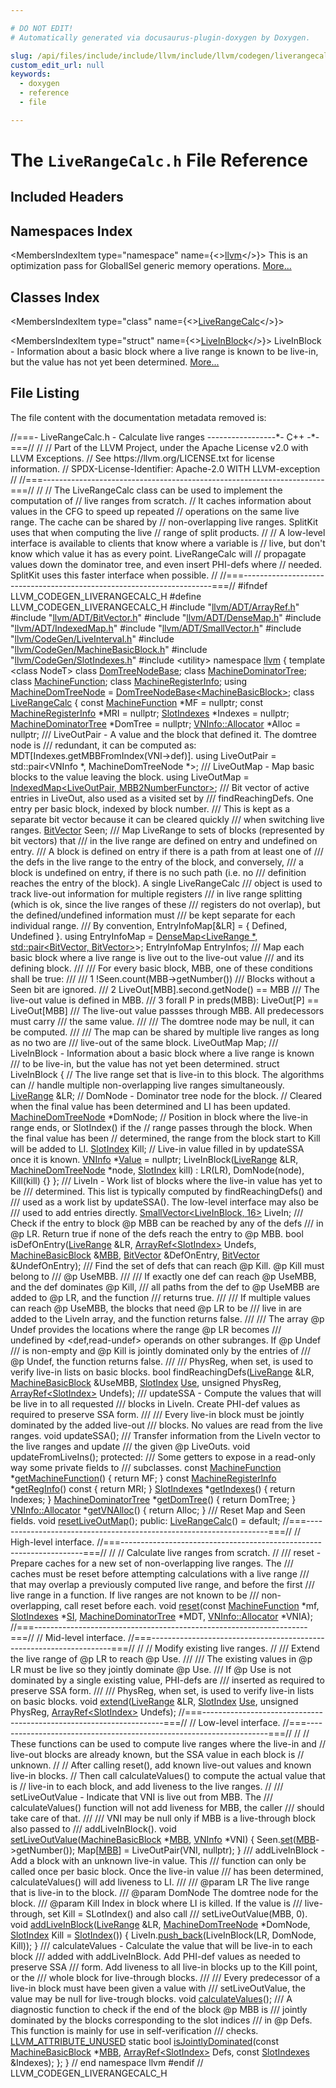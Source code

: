 ```yaml
---

# DO NOT EDIT!
# Automatically generated via docusaurus-plugin-doxygen by Doxygen.

slug: /api/files/include/include/llvm/include/llvm/codegen/liverangecalc-h
custom_edit_url: null
keywords:
  - doxygen
  - reference
  - file

---
```





# The `LiveRangeCalc.h` File Reference

<DoxygenPage pluginConfig={pluginConfig}>



## Included Headers

<IncludesList>
<IncludesListItem
  filePath="llvm/ADT/ArrayRef.h"
  permalink="/docs/api/files/include/include/llvm/include/llvm/adt/arrayref-h"
  isLocal="true" />
<IncludesListItem
  filePath="llvm/ADT/BitVector.h"
  permalink="/docs/api/files/include/include/llvm/include/llvm/adt/bitvector-h"
  isLocal="true" />
<IncludesListItem
  filePath="llvm/ADT/DenseMap.h"
  permalink="/docs/api/files/include/include/llvm/include/llvm/adt/densemap-h"
  isLocal="true" />
<IncludesListItem
  filePath="llvm/ADT/IndexedMap.h"
  permalink="/docs/api/files/include/include/llvm/include/llvm/adt/indexedmap-h"
  isLocal="true" />
<IncludesListItem
  filePath="llvm/ADT/SmallVector.h"
  permalink="/docs/api/files/include/include/llvm/include/llvm/adt/smallvector-h"
  isLocal="true" />
<IncludesListItem
  filePath="llvm/CodeGen/LiveInterval.h"
  permalink="/docs/api/files/include/include/llvm/include/llvm/codegen/liveinterval-h"
  isLocal="true" />
<IncludesListItem
  filePath="llvm/CodeGen/MachineBasicBlock.h"
  permalink="/docs/api/files/include/include/llvm/include/llvm/codegen/machinebasicblock-h"
  isLocal="true" />
<IncludesListItem
  filePath="llvm/CodeGen/SlotIndexes.h"
  permalink="/docs/api/files/include/include/llvm/include/llvm/codegen/slotindexes-h"
  isLocal="true" />
<IncludesListItem
  filePath="utility"
  permalink=""
  isLocal="false" />
</IncludesList>

## Namespaces Index

<MembersIndex>

<MembersIndexItem
  type="namespace"
  name={<><a href="/docs/api/namespaces/llvm">llvm</a></>}>
This is an optimization pass for GlobalISel generic memory operations. <a href="/docs/api/namespaces/llvm/#details">More...</a>
</MembersIndexItem>

</MembersIndex>

## Classes Index

<MembersIndex>

<MembersIndexItem
  type="class"
  name={<><a href="/docs/api/classes/llvm/liverangecalc">LiveRangeCalc</a></>}>
</MembersIndexItem>

<MembersIndexItem
  type="struct"
  name={<><a href="/docs/api/structs/llvm/liverangecalc/liveinblock">LiveInBlock</a></>}>
LiveInBlock - Information about a basic block where a live range is known to be live-in, but the value has not yet been determined. <a href="/docs/api/structs/llvm/liverangecalc/liveinblock/#details">More...</a>
</MembersIndexItem>

</MembersIndex>


## File Listing

The file content with the documentation metadata removed is:

<ProgramListing>

<Link id="l00001" /><CodeLine lineNumber="1"><Highlight kind="comment">//===- LiveRangeCalc.h - Calculate live ranges -----------------&#42;- C++ -&#42;-===//</Highlight><Highlight kind="normal"></Highlight></CodeLine>
<Link id="l00002" /><CodeLine lineNumber="2"><Highlight kind="normal"></Highlight><Highlight kind="comment">//</Highlight><Highlight kind="normal"></Highlight></CodeLine>
<Link id="l00003" /><CodeLine lineNumber="3"><Highlight kind="normal"></Highlight><Highlight kind="comment">// Part of the LLVM Project, under the Apache License v2.0 with LLVM Exceptions.</Highlight><Highlight kind="normal"></Highlight></CodeLine>
<Link id="l00004" /><CodeLine lineNumber="4"><Highlight kind="normal"></Highlight><Highlight kind="comment">// See https://llvm.org/LICENSE.txt for license information.</Highlight><Highlight kind="normal"></Highlight></CodeLine>
<Link id="l00005" /><CodeLine lineNumber="5"><Highlight kind="normal"></Highlight><Highlight kind="comment">// SPDX-License-Identifier: Apache-2.0 WITH LLVM-exception</Highlight><Highlight kind="normal"></Highlight></CodeLine>
<Link id="l00006" /><CodeLine lineNumber="6"><Highlight kind="normal"></Highlight><Highlight kind="comment">//</Highlight><Highlight kind="normal"></Highlight></CodeLine>
<Link id="l00007" /><CodeLine lineNumber="7"><Highlight kind="normal"></Highlight><Highlight kind="comment">//===----------------------------------------------------------------------===//</Highlight><Highlight kind="normal"></Highlight></CodeLine>
<Link id="l00008" /><CodeLine lineNumber="8"><Highlight kind="normal"></Highlight><Highlight kind="comment">//</Highlight><Highlight kind="normal"></Highlight></CodeLine>
<Link id="l00009" /><CodeLine lineNumber="9"><Highlight kind="normal"></Highlight><Highlight kind="comment">// The LiveRangeCalc class can be used to implement the computation of</Highlight><Highlight kind="normal"></Highlight></CodeLine>
<Link id="l00010" /><CodeLine lineNumber="10"><Highlight kind="normal"></Highlight><Highlight kind="comment">// live ranges from scratch.</Highlight><Highlight kind="normal"></Highlight></CodeLine>
<Link id="l00011" /><CodeLine lineNumber="11"><Highlight kind="normal"></Highlight><Highlight kind="comment">// It caches information about values in the CFG to speed up repeated</Highlight><Highlight kind="normal"></Highlight></CodeLine>
<Link id="l00012" /><CodeLine lineNumber="12"><Highlight kind="normal"></Highlight><Highlight kind="comment">// operations on the same live range.  The cache can be shared by</Highlight><Highlight kind="normal"></Highlight></CodeLine>
<Link id="l00013" /><CodeLine lineNumber="13"><Highlight kind="normal"></Highlight><Highlight kind="comment">// non-overlapping live ranges. SplitKit uses that when computing the live</Highlight><Highlight kind="normal"></Highlight></CodeLine>
<Link id="l00014" /><CodeLine lineNumber="14"><Highlight kind="normal"></Highlight><Highlight kind="comment">// range of split products.</Highlight><Highlight kind="normal"></Highlight></CodeLine>
<Link id="l00015" /><CodeLine lineNumber="15"><Highlight kind="normal"></Highlight><Highlight kind="comment">//</Highlight><Highlight kind="normal"></Highlight></CodeLine>
<Link id="l00016" /><CodeLine lineNumber="16"><Highlight kind="normal"></Highlight><Highlight kind="comment">// A low-level interface is available to clients that know where a variable is</Highlight><Highlight kind="normal"></Highlight></CodeLine>
<Link id="l00017" /><CodeLine lineNumber="17"><Highlight kind="normal"></Highlight><Highlight kind="comment">// live, but don&#39;t know which value it has as every point.  LiveRangeCalc will</Highlight><Highlight kind="normal"></Highlight></CodeLine>
<Link id="l00018" /><CodeLine lineNumber="18"><Highlight kind="normal"></Highlight><Highlight kind="comment">// propagate values down the dominator tree, and even insert PHI-defs where</Highlight><Highlight kind="normal"></Highlight></CodeLine>
<Link id="l00019" /><CodeLine lineNumber="19"><Highlight kind="normal"></Highlight><Highlight kind="comment">// needed. SplitKit uses this faster interface when possible.</Highlight><Highlight kind="normal"></Highlight></CodeLine>
<Link id="l00020" /><CodeLine lineNumber="20"><Highlight kind="normal"></Highlight><Highlight kind="comment">//</Highlight><Highlight kind="normal"></Highlight></CodeLine>
<Link id="l00021" /><CodeLine lineNumber="21"><Highlight kind="normal"></Highlight><Highlight kind="comment">//===----------------------------------------------------------------------===//</Highlight><Highlight kind="normal"></Highlight></CodeLine>
<Link id="l00022" /><CodeLine lineNumber="22"><Highlight kind="normal"></Highlight></CodeLine>
<Link id="l00023" /><CodeLine lineNumber="23"><Highlight kind="normal"></Highlight><Highlight kind="preprocessor">#ifndef LLVM&#95;CODEGEN&#95;LIVERANGECALC&#95;H</Highlight><Highlight kind="normal"></Highlight></CodeLine>
<Link id="l00024" /><CodeLine lineNumber="24"><Highlight kind="normal"></Highlight><Highlight kind="preprocessor">#define LLVM&#95;CODEGEN&#95;LIVERANGECALC&#95;H</Highlight><Highlight kind="normal"></Highlight></CodeLine>
<Link id="l00025" /><CodeLine lineNumber="25"><Highlight kind="normal"></Highlight></CodeLine>
<Link id="l00026" /><CodeLine lineNumber="26"><Highlight kind="normal"></Highlight><Highlight kind="preprocessor">#include &quot;<a href="/docs/api/files/include/include/llvm/include/llvm/adt/arrayref-h">llvm/ADT/ArrayRef.h</a>&quot;</Highlight><Highlight kind="normal"></Highlight></CodeLine>
<Link id="l00027" /><CodeLine lineNumber="27"><Highlight kind="normal"></Highlight><Highlight kind="preprocessor">#include &quot;<a href="/docs/api/files/include/include/llvm/include/llvm/adt/bitvector-h">llvm/ADT/BitVector.h</a>&quot;</Highlight><Highlight kind="normal"></Highlight></CodeLine>
<Link id="l00028" /><CodeLine lineNumber="28"><Highlight kind="normal"></Highlight><Highlight kind="preprocessor">#include &quot;<a href="/docs/api/files/include/include/llvm/include/llvm/adt/densemap-h">llvm/ADT/DenseMap.h</a>&quot;</Highlight><Highlight kind="normal"></Highlight></CodeLine>
<Link id="l00029" /><CodeLine lineNumber="29"><Highlight kind="normal"></Highlight><Highlight kind="preprocessor">#include &quot;<a href="/docs/api/files/include/include/llvm/include/llvm/adt/indexedmap-h">llvm/ADT/IndexedMap.h</a>&quot;</Highlight><Highlight kind="normal"></Highlight></CodeLine>
<Link id="l00030" /><CodeLine lineNumber="30"><Highlight kind="normal"></Highlight><Highlight kind="preprocessor">#include &quot;<a href="/docs/api/files/include/include/llvm/include/llvm/adt/smallvector-h">llvm/ADT/SmallVector.h</a>&quot;</Highlight><Highlight kind="normal"></Highlight></CodeLine>
<Link id="l00031" /><CodeLine lineNumber="31"><Highlight kind="normal"></Highlight><Highlight kind="preprocessor">#include &quot;<a href="/docs/api/files/include/include/llvm/include/llvm/codegen/liveinterval-h">llvm/CodeGen/LiveInterval.h</a>&quot;</Highlight><Highlight kind="normal"></Highlight></CodeLine>
<Link id="l00032" /><CodeLine lineNumber="32"><Highlight kind="normal"></Highlight><Highlight kind="preprocessor">#include &quot;<a href="/docs/api/files/include/include/llvm/include/llvm/codegen/machinebasicblock-h">llvm/CodeGen/MachineBasicBlock.h</a>&quot;</Highlight><Highlight kind="normal"></Highlight></CodeLine>
<Link id="l00033" /><CodeLine lineNumber="33"><Highlight kind="normal"></Highlight><Highlight kind="preprocessor">#include &quot;<a href="/docs/api/files/include/include/llvm/include/llvm/codegen/slotindexes-h">llvm/CodeGen/SlotIndexes.h</a>&quot;</Highlight><Highlight kind="normal"></Highlight></CodeLine>
<Link id="l00034" /><CodeLine lineNumber="34"><Highlight kind="normal"></Highlight><Highlight kind="preprocessor">#include &lt;utility&gt;</Highlight><Highlight kind="normal"></Highlight></CodeLine>
<Link id="l00035" /><CodeLine lineNumber="35"><Highlight kind="normal"></Highlight></CodeLine>
<Link id="l00036" /><CodeLine lineNumber="36"><Highlight kind="normal"></Highlight><Highlight kind="keyword">namespace </Highlight><Highlight kind="normal"><a href="/docs/api/namespaces/llvm">llvm</a> &#123;</Highlight></CodeLine>
<Link id="l00037" /><CodeLine lineNumber="37"><Highlight kind="normal"></Highlight></CodeLine>
<Link id="l00038" /><CodeLine lineNumber="38"><Highlight kind="normal"></Highlight><Highlight kind="keyword">template</Highlight><Highlight kind="normal"> &lt;</Highlight><Highlight kind="keyword">class</Highlight><Highlight kind="normal"> NodeT&gt; </Highlight><Highlight kind="keyword">class </Highlight><Highlight kind="normal"><a href="/docs/api/classes/llvm/domtreenodebase">DomTreeNodeBase</a>;</Highlight></CodeLine>
<Link id="l00039" /><CodeLine lineNumber="39"><Highlight kind="normal"></Highlight><Highlight kind="keyword">class </Highlight><Highlight kind="normal"><a href="/docs/api/classes/llvm/machinedominatortree">MachineDominatorTree</a>;</Highlight></CodeLine>
<Link id="l00040" /><CodeLine lineNumber="40"><Highlight kind="normal"></Highlight><Highlight kind="keyword">class </Highlight><Highlight kind="normal"><a href="/docs/api/classes/llvm/machinefunction">MachineFunction</a>;</Highlight></CodeLine>
<Link id="l00041" /><CodeLine lineNumber="41"><Highlight kind="normal"></Highlight><Highlight kind="keyword">class </Highlight><Highlight kind="normal"><a href="/docs/api/classes/llvm/machineregisterinfo">MachineRegisterInfo</a>;</Highlight></CodeLine>
<Link id="l00042" /><CodeLine lineNumber="42"><Highlight kind="normal"></Highlight></CodeLine>
<Link id="l00043" /><CodeLine lineNumber="43"><Highlight kind="normal"></Highlight><Highlight kind="keyword">using </Highlight><Highlight kind="normal"><a href="/docs/api/namespaces/llvm/#a94b65b831ad8756f7d3a029a1e599f75">MachineDomTreeNode</a> = <a href="/docs/api/classes/llvm/domtreenodebase">DomTreeNodeBase&lt;MachineBasicBlock&gt;</a>;</Highlight></CodeLine>
<Link id="l00044" /><CodeLine lineNumber="44"><Highlight kind="normal"></Highlight></CodeLine>
<Link id="l00045" /><CodeLine lineNumber="45" lineLink="/docs/api/classes/llvm/liverangecalc"><Highlight kind="normal"></Highlight><Highlight kind="keyword">class </Highlight><Highlight kind="normal"><a href="/docs/api/classes/llvm/liverangecalc/#ae41cc4877968749dfa2b1fc3f1110a19">LiveRangeCalc</a> &#123;</Highlight></CodeLine>
<Link id="l00046" /><CodeLine lineNumber="46"><Highlight kind="normal">  </Highlight><Highlight kind="keyword">const</Highlight><Highlight kind="normal"> <a href="/docs/api/classes/llvm/machinefunction">MachineFunction</a> &#42;MF = </Highlight><Highlight kind="keyword">nullptr</Highlight><Highlight kind="normal">;</Highlight></CodeLine>
<Link id="l00047" /><CodeLine lineNumber="47"><Highlight kind="normal">  </Highlight><Highlight kind="keyword">const</Highlight><Highlight kind="normal"> <a href="/docs/api/classes/llvm/machineregisterinfo">MachineRegisterInfo</a> &#42;MRI = </Highlight><Highlight kind="keyword">nullptr</Highlight><Highlight kind="normal">;</Highlight></CodeLine>
<Link id="l00048" /><CodeLine lineNumber="48"><Highlight kind="normal">  <a href="/docs/api/classes/llvm/slotindexes">SlotIndexes</a> &#42;Indexes = </Highlight><Highlight kind="keyword">nullptr</Highlight><Highlight kind="normal">;</Highlight></CodeLine>
<Link id="l00049" /><CodeLine lineNumber="49"><Highlight kind="normal">  <a href="/docs/api/classes/llvm/machinedominatortree">MachineDominatorTree</a> &#42;DomTree = </Highlight><Highlight kind="keyword">nullptr</Highlight><Highlight kind="normal">;</Highlight></CodeLine>
<Link id="l00050" /><CodeLine lineNumber="50"><Highlight kind="normal">  <a href="/docs/api/classes/llvm/vninfo/#aa750a7f159760b9c378d930deb6a9837">VNInfo::Allocator</a> &#42;Alloc = </Highlight><Highlight kind="keyword">nullptr</Highlight><Highlight kind="normal">;</Highlight></CodeLine>
<Link id="l00051" /><CodeLine lineNumber="51"><Highlight kind="normal"></Highlight><Highlight kind="comment"></Highlight></CodeLine>
<Link id="l00052" /><CodeLine lineNumber="52"><Highlight kind="comment">  /// LiveOutPair - A value and the block that defined it.  The domtree node is</Highlight></CodeLine>
<Link id="l00053" /><CodeLine lineNumber="53"><Highlight kind="comment">  /// redundant, it can be computed as: MDT&#91;Indexes.getMBBFromIndex(VNI-&gt;def)&#93;.</Highlight><Highlight kind="normal"></Highlight></CodeLine>
<Link id="l00054" /><CodeLine lineNumber="54"><Highlight kind="normal">  </Highlight><Highlight kind="keyword">using </Highlight><Highlight kind="normal">LiveOutPair = std::pair&lt;VNInfo &#42;, MachineDomTreeNode &#42;&gt;;</Highlight></CodeLine>
<Link id="l00055" /><CodeLine lineNumber="55"><Highlight kind="normal"></Highlight><Highlight kind="comment"></Highlight></CodeLine>
<Link id="l00056" /><CodeLine lineNumber="56"><Highlight kind="comment">  /// LiveOutMap - Map basic blocks to the value leaving the block.</Highlight><Highlight kind="normal"></Highlight></CodeLine>
<Link id="l00057" /><CodeLine lineNumber="57"><Highlight kind="normal">  </Highlight><Highlight kind="keyword">using </Highlight><Highlight kind="normal">LiveOutMap = <a href="/docs/api/classes/llvm/indexedmap">IndexedMap&lt;LiveOutPair, MBB2NumberFunctor&gt;</a>;</Highlight></CodeLine>
<Link id="l00058" /><CodeLine lineNumber="58"><Highlight kind="normal"></Highlight><Highlight kind="comment"></Highlight></CodeLine>
<Link id="l00059" /><CodeLine lineNumber="59"><Highlight kind="comment">  /// Bit vector of active entries in LiveOut, also used as a visited set by</Highlight></CodeLine>
<Link id="l00060" /><CodeLine lineNumber="60"><Highlight kind="comment">  /// findReachingDefs.  One entry per basic block, indexed by block number.</Highlight></CodeLine>
<Link id="l00061" /><CodeLine lineNumber="61"><Highlight kind="comment">  /// This is kept as a separate bit vector because it can be cleared quickly</Highlight></CodeLine>
<Link id="l00062" /><CodeLine lineNumber="62"><Highlight kind="comment">  /// when switching live ranges.</Highlight><Highlight kind="normal"></Highlight></CodeLine>
<Link id="l00063" /><CodeLine lineNumber="63"><Highlight kind="normal">  <a href="/docs/api/classes/llvm/bitvector">BitVector</a> Seen;</Highlight></CodeLine>
<Link id="l00064" /><CodeLine lineNumber="64"><Highlight kind="normal"></Highlight><Highlight kind="comment"></Highlight></CodeLine>
<Link id="l00065" /><CodeLine lineNumber="65"><Highlight kind="comment">  /// Map LiveRange to sets of blocks (represented by bit vectors) that</Highlight></CodeLine>
<Link id="l00066" /><CodeLine lineNumber="66"><Highlight kind="comment">  /// in the live range are defined on entry and undefined on entry.</Highlight></CodeLine>
<Link id="l00067" /><CodeLine lineNumber="67"><Highlight kind="comment">  /// A block is defined on entry if there is a path from at least one of</Highlight></CodeLine>
<Link id="l00068" /><CodeLine lineNumber="68"><Highlight kind="comment">  /// the defs in the live range to the entry of the block, and conversely,</Highlight></CodeLine>
<Link id="l00069" /><CodeLine lineNumber="69"><Highlight kind="comment">  /// a block is undefined on entry, if there is no such path (i.e. no</Highlight></CodeLine>
<Link id="l00070" /><CodeLine lineNumber="70"><Highlight kind="comment">  /// definition reaches the entry of the block). A single LiveRangeCalc</Highlight></CodeLine>
<Link id="l00071" /><CodeLine lineNumber="71"><Highlight kind="comment">  /// object is used to track live-out information for multiple registers</Highlight></CodeLine>
<Link id="l00072" /><CodeLine lineNumber="72"><Highlight kind="comment">  /// in live range splitting (which is ok, since the live ranges of these</Highlight></CodeLine>
<Link id="l00073" /><CodeLine lineNumber="73"><Highlight kind="comment">  /// registers do not overlap), but the defined/undefined information must</Highlight></CodeLine>
<Link id="l00074" /><CodeLine lineNumber="74"><Highlight kind="comment">  /// be kept separate for each individual range.</Highlight></CodeLine>
<Link id="l00075" /><CodeLine lineNumber="75"><Highlight kind="comment">  /// By convention, EntryInfoMap&#91;&amp;LR&#93; = &#123; Defined, Undefined &#125;.</Highlight><Highlight kind="normal"></Highlight></CodeLine>
<Link id="l00076" /><CodeLine lineNumber="76"><Highlight kind="normal">  </Highlight><Highlight kind="keyword">using </Highlight><Highlight kind="normal">EntryInfoMap = <a href="/docs/api/classes/llvm/densemap">DenseMap&lt;LiveRange &#42;, std::pair&lt;BitVector, BitVector&gt;</a>&gt;;</Highlight></CodeLine>
<Link id="l00077" /><CodeLine lineNumber="77"><Highlight kind="normal">  EntryInfoMap EntryInfos;</Highlight></CodeLine>
<Link id="l00078" /><CodeLine lineNumber="78"><Highlight kind="normal"></Highlight><Highlight kind="comment"></Highlight></CodeLine>
<Link id="l00079" /><CodeLine lineNumber="79"><Highlight kind="comment">  /// Map each basic block where a live range is live out to the live-out value</Highlight></CodeLine>
<Link id="l00080" /><CodeLine lineNumber="80"><Highlight kind="comment">  /// and its defining block.</Highlight></CodeLine>
<Link id="l00081" /><CodeLine lineNumber="81"><Highlight kind="comment">  ///</Highlight></CodeLine>
<Link id="l00082" /><CodeLine lineNumber="82"><Highlight kind="comment">  /// For every basic block, MBB, one of these conditions shall be true:</Highlight></CodeLine>
<Link id="l00083" /><CodeLine lineNumber="83"><Highlight kind="comment">  ///</Highlight></CodeLine>
<Link id="l00084" /><CodeLine lineNumber="84"><Highlight kind="comment">  ///  1 !Seen.count(MBB-&gt;getNumber())</Highlight></CodeLine>
<Link id="l00085" /><CodeLine lineNumber="85"><Highlight kind="comment">  ///     Blocks without a Seen bit are ignored.</Highlight></CodeLine>
<Link id="l00086" /><CodeLine lineNumber="86"><Highlight kind="comment">  ///  2 LiveOut&#91;MBB&#93;.second.getNode() == MBB</Highlight></CodeLine>
<Link id="l00087" /><CodeLine lineNumber="87"><Highlight kind="comment">  ///     The live-out value is defined in MBB.</Highlight></CodeLine>
<Link id="l00088" /><CodeLine lineNumber="88"><Highlight kind="comment">  ///  3 forall P in preds(MBB): LiveOut&#91;P&#93; == LiveOut&#91;MBB&#93;</Highlight></CodeLine>
<Link id="l00089" /><CodeLine lineNumber="89"><Highlight kind="comment">  ///     The live-out value passses through MBB. All predecessors must carry</Highlight></CodeLine>
<Link id="l00090" /><CodeLine lineNumber="90"><Highlight kind="comment">  ///     the same value.</Highlight></CodeLine>
<Link id="l00091" /><CodeLine lineNumber="91"><Highlight kind="comment">  ///</Highlight></CodeLine>
<Link id="l00092" /><CodeLine lineNumber="92"><Highlight kind="comment">  /// The domtree node may be null, it can be computed.</Highlight></CodeLine>
<Link id="l00093" /><CodeLine lineNumber="93"><Highlight kind="comment">  ///</Highlight></CodeLine>
<Link id="l00094" /><CodeLine lineNumber="94"><Highlight kind="comment">  /// The map can be shared by multiple live ranges as long as no two are</Highlight></CodeLine>
<Link id="l00095" /><CodeLine lineNumber="95"><Highlight kind="comment">  /// live-out of the same block.</Highlight><Highlight kind="normal"></Highlight></CodeLine>
<Link id="l00096" /><CodeLine lineNumber="96"><Highlight kind="normal">  LiveOutMap Map;</Highlight></CodeLine>
<Link id="l00097" /><CodeLine lineNumber="97"><Highlight kind="normal"></Highlight><Highlight kind="comment"></Highlight></CodeLine>
<Link id="l00098" /><CodeLine lineNumber="98"><Highlight kind="comment">  /// LiveInBlock - Information about a basic block where a live range is known</Highlight></CodeLine>
<Link id="l00099" /><CodeLine lineNumber="99"><Highlight kind="comment">  /// to be live-in, but the value has not yet been determined.</Highlight><Highlight kind="normal"></Highlight></CodeLine>
<Link id="l00100" /><CodeLine lineNumber="100"><Highlight kind="normal">  </Highlight><Highlight kind="keyword">struct </Highlight><Highlight kind="normal">LiveInBlock &#123;</Highlight></CodeLine>
<Link id="l00101" /><CodeLine lineNumber="101"><Highlight kind="normal">    </Highlight><Highlight kind="comment">// The live range set that is live-in to this block.  The algorithms can</Highlight><Highlight kind="normal"></Highlight></CodeLine>
<Link id="l00102" /><CodeLine lineNumber="102"><Highlight kind="normal">    </Highlight><Highlight kind="comment">// handle multiple non-overlapping live ranges simultaneously.</Highlight><Highlight kind="normal"></Highlight></CodeLine>
<Link id="l00103" /><CodeLine lineNumber="103"><Highlight kind="normal">    <a href="/docs/api/classes/llvm/liverange">LiveRange</a> &amp;LR;</Highlight></CodeLine>
<Link id="l00104" /><CodeLine lineNumber="104"><Highlight kind="normal"></Highlight></CodeLine>
<Link id="l00105" /><CodeLine lineNumber="105"><Highlight kind="normal">    </Highlight><Highlight kind="comment">// DomNode - Dominator tree node for the block.</Highlight><Highlight kind="normal"></Highlight></CodeLine>
<Link id="l00106" /><CodeLine lineNumber="106"><Highlight kind="normal">    </Highlight><Highlight kind="comment">// Cleared when the final value has been determined and LI has been updated.</Highlight><Highlight kind="normal"></Highlight></CodeLine>
<Link id="l00107" /><CodeLine lineNumber="107"><Highlight kind="normal">    <a href="/docs/api/namespaces/llvm/#a94b65b831ad8756f7d3a029a1e599f75">MachineDomTreeNode</a> &#42;DomNode;</Highlight></CodeLine>
<Link id="l00108" /><CodeLine lineNumber="108"><Highlight kind="normal"></Highlight></CodeLine>
<Link id="l00109" /><CodeLine lineNumber="109"><Highlight kind="normal">    </Highlight><Highlight kind="comment">// Position in block where the live-in range ends, or SlotIndex() if the</Highlight><Highlight kind="normal"></Highlight></CodeLine>
<Link id="l00110" /><CodeLine lineNumber="110"><Highlight kind="normal">    </Highlight><Highlight kind="comment">// range passes through the block.  When the final value has been</Highlight><Highlight kind="normal"></Highlight></CodeLine>
<Link id="l00111" /><CodeLine lineNumber="111"><Highlight kind="normal">    </Highlight><Highlight kind="comment">// determined, the range from the block start to Kill will be added to LI.</Highlight><Highlight kind="normal"></Highlight></CodeLine>
<Link id="l00112" /><CodeLine lineNumber="112"><Highlight kind="normal">    <a href="/docs/api/classes/llvm/slotindex">SlotIndex</a> Kill;</Highlight></CodeLine>
<Link id="l00113" /><CodeLine lineNumber="113"><Highlight kind="normal"></Highlight></CodeLine>
<Link id="l00114" /><CodeLine lineNumber="114"><Highlight kind="normal">    </Highlight><Highlight kind="comment">// Live-in value filled in by updateSSA once it is known.</Highlight><Highlight kind="normal"></Highlight></CodeLine>
<Link id="l00115" /><CodeLine lineNumber="115"><Highlight kind="normal">    <a href="/docs/api/classes/llvm/vninfo">VNInfo</a> &#42;<a href="/docs/api/classes/llvm/value">Value</a> = </Highlight><Highlight kind="keyword">nullptr</Highlight><Highlight kind="normal">;</Highlight></CodeLine>
<Link id="l00116" /><CodeLine lineNumber="116"><Highlight kind="normal"></Highlight></CodeLine>
<Link id="l00117" /><CodeLine lineNumber="117"><Highlight kind="normal">    LiveInBlock(<a href="/docs/api/classes/llvm/liverange">LiveRange</a> &amp;LR, <a href="/docs/api/namespaces/llvm/#a94b65b831ad8756f7d3a029a1e599f75">MachineDomTreeNode</a> &#42;node, <a href="/docs/api/classes/llvm/slotindex">SlotIndex</a> kill)</Highlight></CodeLine>
<Link id="l00118" /><CodeLine lineNumber="118"><Highlight kind="normal">        : LR(LR), DomNode(node), Kill(kill) &#123;&#125;</Highlight></CodeLine>
<Link id="l00119" /><CodeLine lineNumber="119"><Highlight kind="normal">  &#125;;</Highlight></CodeLine>
<Link id="l00120" /><CodeLine lineNumber="120"><Highlight kind="normal"></Highlight><Highlight kind="comment"></Highlight></CodeLine>
<Link id="l00121" /><CodeLine lineNumber="121"><Highlight kind="comment">  /// LiveIn - Work list of blocks where the live-in value has yet to be</Highlight></CodeLine>
<Link id="l00122" /><CodeLine lineNumber="122"><Highlight kind="comment">  /// determined.  This list is typically computed by findReachingDefs() and</Highlight></CodeLine>
<Link id="l00123" /><CodeLine lineNumber="123"><Highlight kind="comment">  /// used as a work list by updateSSA().  The low-level interface may also be</Highlight></CodeLine>
<Link id="l00124" /><CodeLine lineNumber="124"><Highlight kind="comment">  /// used to add entries directly.</Highlight><Highlight kind="normal"></Highlight></CodeLine>
<Link id="l00125" /><CodeLine lineNumber="125"><Highlight kind="normal">  <a href="/docs/api/classes/llvm/smallvector">SmallVector&lt;LiveInBlock, 16&gt;</a> LiveIn;</Highlight></CodeLine>
<Link id="l00126" /><CodeLine lineNumber="126"><Highlight kind="normal"></Highlight><Highlight kind="comment"></Highlight></CodeLine>
<Link id="l00127" /><CodeLine lineNumber="127"><Highlight kind="comment">  /// Check if the entry to block @p MBB can be reached by any of the defs</Highlight></CodeLine>
<Link id="l00128" /><CodeLine lineNumber="128"><Highlight kind="comment">  /// in @p LR. Return true if none of the defs reach the entry to @p MBB.</Highlight><Highlight kind="normal"></Highlight></CodeLine>
<Link id="l00129" /><CodeLine lineNumber="129"><Highlight kind="normal">  </Highlight><Highlight kind="keywordtype">bool</Highlight><Highlight kind="normal"> isDefOnEntry(<a href="/docs/api/classes/llvm/liverange">LiveRange</a> &amp;LR, <a href="/docs/api/classes/llvm/arrayref">ArrayRef&lt;SlotIndex&gt;</a> Undefs,</Highlight></CodeLine>
<Link id="l00130" /><CodeLine lineNumber="130"><Highlight kind="normal">                    <a href="/docs/api/classes/llvm/machinebasicblock">MachineBasicBlock</a> &amp;<a href="/docs/api/files/lib/lib/target/lib/target/arm/armslshardening-cpp/#a5958512eae2979bd2eb383977996a600">MBB</a>, <a href="/docs/api/classes/llvm/bitvector">BitVector</a> &amp;DefOnEntry,</Highlight></CodeLine>
<Link id="l00131" /><CodeLine lineNumber="131"><Highlight kind="normal">                    <a href="/docs/api/classes/llvm/bitvector">BitVector</a> &amp;UndefOnEntry);</Highlight></CodeLine>
<Link id="l00132" /><CodeLine lineNumber="132"><Highlight kind="normal"></Highlight><Highlight kind="comment"></Highlight></CodeLine>
<Link id="l00133" /><CodeLine lineNumber="133"><Highlight kind="comment">  /// Find the set of defs that can reach @p Kill. @p Kill must belong to</Highlight></CodeLine>
<Link id="l00134" /><CodeLine lineNumber="134"><Highlight kind="comment">  /// @p UseMBB.</Highlight></CodeLine>
<Link id="l00135" /><CodeLine lineNumber="135"><Highlight kind="comment">  ///</Highlight></CodeLine>
<Link id="l00136" /><CodeLine lineNumber="136"><Highlight kind="comment">  /// If exactly one def can reach @p UseMBB, and the def dominates @p Kill,</Highlight></CodeLine>
<Link id="l00137" /><CodeLine lineNumber="137"><Highlight kind="comment">  /// all paths from the def to @p UseMBB are added to @p LR, and the function</Highlight></CodeLine>
<Link id="l00138" /><CodeLine lineNumber="138"><Highlight kind="comment">  /// returns true.</Highlight></CodeLine>
<Link id="l00139" /><CodeLine lineNumber="139"><Highlight kind="comment">  ///</Highlight></CodeLine>
<Link id="l00140" /><CodeLine lineNumber="140"><Highlight kind="comment">  /// If multiple values can reach @p UseMBB, the blocks that need @p LR to be</Highlight></CodeLine>
<Link id="l00141" /><CodeLine lineNumber="141"><Highlight kind="comment">  /// live in are added to the LiveIn array, and the function returns false.</Highlight></CodeLine>
<Link id="l00142" /><CodeLine lineNumber="142"><Highlight kind="comment">  ///</Highlight></CodeLine>
<Link id="l00143" /><CodeLine lineNumber="143"><Highlight kind="comment">  /// The array @p Undef provides the locations where the range @p LR becomes</Highlight></CodeLine>
<Link id="l00144" /><CodeLine lineNumber="144"><Highlight kind="comment">  /// undefined by &lt;def,read-undef&gt; operands on other subranges. If @p Undef</Highlight></CodeLine>
<Link id="l00145" /><CodeLine lineNumber="145"><Highlight kind="comment">  /// is non-empty and @p Kill is jointly dominated only by the entries of</Highlight></CodeLine>
<Link id="l00146" /><CodeLine lineNumber="146"><Highlight kind="comment">  /// @p Undef, the function returns false.</Highlight></CodeLine>
<Link id="l00147" /><CodeLine lineNumber="147"><Highlight kind="comment">  ///</Highlight></CodeLine>
<Link id="l00148" /><CodeLine lineNumber="148"><Highlight kind="comment">  /// PhysReg, when set, is used to verify live-in lists on basic blocks.</Highlight><Highlight kind="normal"></Highlight></CodeLine>
<Link id="l00149" /><CodeLine lineNumber="149"><Highlight kind="normal">  </Highlight><Highlight kind="keywordtype">bool</Highlight><Highlight kind="normal"> findReachingDefs(<a href="/docs/api/classes/llvm/liverange">LiveRange</a> &amp;LR, <a href="/docs/api/classes/llvm/machinebasicblock">MachineBasicBlock</a> &amp;UseMBB, <a href="/docs/api/classes/llvm/slotindex">SlotIndex</a> <a href="/docs/api/classes/llvm/use">Use</a>,</Highlight></CodeLine>
<Link id="l00150" /><CodeLine lineNumber="150"><Highlight kind="normal">                        </Highlight><Highlight kind="keywordtype">unsigned</Highlight><Highlight kind="normal"> PhysReg, <a href="/docs/api/classes/llvm/arrayref">ArrayRef&lt;SlotIndex&gt;</a> Undefs);</Highlight></CodeLine>
<Link id="l00151" /><CodeLine lineNumber="151"><Highlight kind="normal"></Highlight><Highlight kind="comment"></Highlight></CodeLine>
<Link id="l00152" /><CodeLine lineNumber="152"><Highlight kind="comment">  /// updateSSA - Compute the values that will be live in to all requested</Highlight></CodeLine>
<Link id="l00153" /><CodeLine lineNumber="153"><Highlight kind="comment">  /// blocks in LiveIn.  Create PHI-def values as required to preserve SSA form.</Highlight></CodeLine>
<Link id="l00154" /><CodeLine lineNumber="154"><Highlight kind="comment">  ///</Highlight></CodeLine>
<Link id="l00155" /><CodeLine lineNumber="155"><Highlight kind="comment">  /// Every live-in block must be jointly dominated by the added live-out</Highlight></CodeLine>
<Link id="l00156" /><CodeLine lineNumber="156"><Highlight kind="comment">  /// blocks.  No values are read from the live ranges.</Highlight><Highlight kind="normal"></Highlight></CodeLine>
<Link id="l00157" /><CodeLine lineNumber="157"><Highlight kind="normal">  </Highlight><Highlight kind="keywordtype">void</Highlight><Highlight kind="normal"> updateSSA();</Highlight></CodeLine>
<Link id="l00158" /><CodeLine lineNumber="158"><Highlight kind="normal"></Highlight><Highlight kind="comment"></Highlight></CodeLine>
<Link id="l00159" /><CodeLine lineNumber="159"><Highlight kind="comment">  /// Transfer information from the LiveIn vector to the live ranges and update</Highlight></CodeLine>
<Link id="l00160" /><CodeLine lineNumber="160"><Highlight kind="comment">  /// the given @p LiveOuts.</Highlight><Highlight kind="normal"></Highlight></CodeLine>
<Link id="l00161" /><CodeLine lineNumber="161"><Highlight kind="normal">  </Highlight><Highlight kind="keywordtype">void</Highlight><Highlight kind="normal"> updateFromLiveIns();</Highlight></CodeLine>
<Link id="l00162" /><CodeLine lineNumber="162"><Highlight kind="normal"></Highlight></CodeLine>
<Link id="l00163" /><CodeLine lineNumber="163"><Highlight kind="normal"></Highlight><Highlight kind="keyword">protected</Highlight><Highlight kind="normal">:</Highlight><Highlight kind="comment"></Highlight></CodeLine>
<Link id="l00164" /><CodeLine lineNumber="164"><Highlight kind="comment">  /// Some getters to expose in a read-only way some private fields to</Highlight></CodeLine>
<Link id="l00165" /><CodeLine lineNumber="165"><Highlight kind="comment">  /// subclasses.</Highlight><Highlight kind="normal"></Highlight></CodeLine>
<Link id="l00166" /><CodeLine lineNumber="166" lineLink="/docs/api/classes/llvm/liverangecalc/#ab032314f07277bf920fd315187ab9605"><Highlight kind="normal">  </Highlight><Highlight kind="keyword">const</Highlight><Highlight kind="normal"> <a href="/docs/api/classes/llvm/machinefunction">MachineFunction</a> &#42;<a href="/docs/api/classes/llvm/liverangecalc/#ab032314f07277bf920fd315187ab9605">getMachineFunction</a>() &#123; </Highlight><Highlight kind="keywordflow">return</Highlight><Highlight kind="normal"> MF; &#125;</Highlight></CodeLine>
<Link id="l00167" /><CodeLine lineNumber="167" lineLink="/docs/api/classes/llvm/liverangecalc/#ad09d2d2f0c1d47c7bc6eb04e33b5e51d"><Highlight kind="normal">  </Highlight><Highlight kind="keyword">const</Highlight><Highlight kind="normal"> <a href="/docs/api/classes/llvm/machineregisterinfo">MachineRegisterInfo</a> &#42;<a href="/docs/api/classes/llvm/liverangecalc/#ad09d2d2f0c1d47c7bc6eb04e33b5e51d">getRegInfo</a>()</Highlight><Highlight kind="keyword"> const </Highlight><Highlight kind="normal">&#123; </Highlight><Highlight kind="keywordflow">return</Highlight><Highlight kind="normal"> MRI; &#125;</Highlight></CodeLine>
<Link id="l00168" /><CodeLine lineNumber="168" lineLink="/docs/api/classes/llvm/liverangecalc/#a11a21f58b3a7b8b7c401958cd3f7304f"><Highlight kind="normal">  <a href="/docs/api/classes/llvm/slotindexes">SlotIndexes</a> &#42;<a href="/docs/api/classes/llvm/liverangecalc/#a11a21f58b3a7b8b7c401958cd3f7304f">getIndexes</a>() &#123; </Highlight><Highlight kind="keywordflow">return</Highlight><Highlight kind="normal"> Indexes; &#125;</Highlight></CodeLine>
<Link id="l00169" /><CodeLine lineNumber="169" lineLink="/docs/api/classes/llvm/liverangecalc/#a3c8fd02f213ccc28812243ec1f36957c"><Highlight kind="normal">  <a href="/docs/api/classes/llvm/machinedominatortree">MachineDominatorTree</a> &#42;<a href="/docs/api/classes/llvm/liverangecalc/#a3c8fd02f213ccc28812243ec1f36957c">getDomTree</a>() &#123; </Highlight><Highlight kind="keywordflow">return</Highlight><Highlight kind="normal"> DomTree; &#125;</Highlight></CodeLine>
<Link id="l00170" /><CodeLine lineNumber="170" lineLink="/docs/api/classes/llvm/liverangecalc/#a60d4123651abf23e886661980d951ffc"><Highlight kind="normal">  <a href="/docs/api/classes/llvm/vninfo/#aa750a7f159760b9c378d930deb6a9837">VNInfo::Allocator</a> &#42;<a href="/docs/api/classes/llvm/liverangecalc/#a60d4123651abf23e886661980d951ffc">getVNAlloc</a>() &#123; </Highlight><Highlight kind="keywordflow">return</Highlight><Highlight kind="normal"> Alloc; &#125;</Highlight></CodeLine>
<Link id="l00171" /><CodeLine lineNumber="171"><Highlight kind="normal"></Highlight><Highlight kind="comment"></Highlight></CodeLine>
<Link id="l00172" /><CodeLine lineNumber="172"><Highlight kind="comment">  /// Reset Map and Seen fields.</Highlight><Highlight kind="normal"></Highlight></CodeLine>
<Link id="l00173" /><CodeLine lineNumber="173"><Highlight kind="normal">  </Highlight><Highlight kind="keywordtype">void</Highlight><Highlight kind="normal"> <a href="/docs/api/classes/llvm/liverangecalc/#a56cefbb66ed770ce1e6df7cbd1fa90d1">resetLiveOutMap</a>();</Highlight></CodeLine>
<Link id="l00174" /><CodeLine lineNumber="174"><Highlight kind="normal"></Highlight></CodeLine>
<Link id="l00175" /><CodeLine lineNumber="175"><Highlight kind="normal"></Highlight><Highlight kind="keyword">public</Highlight><Highlight kind="normal">:</Highlight></CodeLine>
<Link id="l00176" /><CodeLine lineNumber="176" lineLink="/docs/api/classes/llvm/liverangecalc/#ae41cc4877968749dfa2b1fc3f1110a19"><Highlight kind="normal">  <a href="/docs/api/classes/llvm/liverangecalc/#ae41cc4877968749dfa2b1fc3f1110a19">LiveRangeCalc</a>() = </Highlight><Highlight kind="keywordflow">default</Highlight><Highlight kind="normal">;</Highlight></CodeLine>
<Link id="l00177" /><CodeLine lineNumber="177"><Highlight kind="normal"></Highlight></CodeLine>
<Link id="l00178" /><CodeLine lineNumber="178"><Highlight kind="normal">  </Highlight><Highlight kind="comment">//===--------------------------------------------------------------------===//</Highlight><Highlight kind="normal"></Highlight></CodeLine>
<Link id="l00179" /><CodeLine lineNumber="179"><Highlight kind="normal">  </Highlight><Highlight kind="comment">// High-level interface.</Highlight><Highlight kind="normal"></Highlight></CodeLine>
<Link id="l00180" /><CodeLine lineNumber="180"><Highlight kind="normal">  </Highlight><Highlight kind="comment">//===--------------------------------------------------------------------===//</Highlight><Highlight kind="normal"></Highlight></CodeLine>
<Link id="l00181" /><CodeLine lineNumber="181"><Highlight kind="normal">  </Highlight><Highlight kind="comment">//</Highlight><Highlight kind="normal"></Highlight></CodeLine>
<Link id="l00182" /><CodeLine lineNumber="182"><Highlight kind="normal">  </Highlight><Highlight kind="comment">// Calculate live ranges from scratch.</Highlight><Highlight kind="normal"></Highlight></CodeLine>
<Link id="l00183" /><CodeLine lineNumber="183"><Highlight kind="normal">  </Highlight><Highlight kind="comment">//</Highlight><Highlight kind="normal"></Highlight></CodeLine>
<Link id="l00184" /><CodeLine lineNumber="184"><Highlight kind="normal"></Highlight><Highlight kind="comment"></Highlight></CodeLine>
<Link id="l00185" /><CodeLine lineNumber="185"><Highlight kind="comment">  /// reset - Prepare caches for a new set of non-overlapping live ranges.  The</Highlight></CodeLine>
<Link id="l00186" /><CodeLine lineNumber="186"><Highlight kind="comment">  /// caches must be reset before attempting calculations with a live range</Highlight></CodeLine>
<Link id="l00187" /><CodeLine lineNumber="187"><Highlight kind="comment">  /// that may overlap a previously computed live range, and before the first</Highlight></CodeLine>
<Link id="l00188" /><CodeLine lineNumber="188"><Highlight kind="comment">  /// live range in a function.  If live ranges are not known to be</Highlight></CodeLine>
<Link id="l00189" /><CodeLine lineNumber="189"><Highlight kind="comment">  /// non-overlapping, call reset before each.</Highlight><Highlight kind="normal"></Highlight></CodeLine>
<Link id="l00190" /><CodeLine lineNumber="190"><Highlight kind="normal">  </Highlight><Highlight kind="keywordtype">void</Highlight><Highlight kind="normal"> <a href="/docs/api/classes/llvm/liverangecalc/#a65f0beed94a7dbdf8c8d7e2b46a0afa0">reset</a>(</Highlight><Highlight kind="keyword">const</Highlight><Highlight kind="normal"> <a href="/docs/api/classes/llvm/machinefunction">MachineFunction</a> &#42;mf, <a href="/docs/api/classes/llvm/slotindexes">SlotIndexes</a> &#42;<a href="/docs/api/namespaces/llvm/si">SI</a>,</Highlight></CodeLine>
<Link id="l00191" /><CodeLine lineNumber="191"><Highlight kind="normal">             <a href="/docs/api/classes/llvm/machinedominatortree">MachineDominatorTree</a> &#42;MDT, <a href="/docs/api/classes/llvm/vninfo/#aa750a7f159760b9c378d930deb6a9837">VNInfo::Allocator</a> &#42;VNIA);</Highlight></CodeLine>
<Link id="l00192" /><CodeLine lineNumber="192"><Highlight kind="normal"></Highlight></CodeLine>
<Link id="l00193" /><CodeLine lineNumber="193"><Highlight kind="normal">  </Highlight><Highlight kind="comment">//===--------------------------------------------------------------------===//</Highlight><Highlight kind="normal"></Highlight></CodeLine>
<Link id="l00194" /><CodeLine lineNumber="194"><Highlight kind="normal">  </Highlight><Highlight kind="comment">// Mid-level interface.</Highlight><Highlight kind="normal"></Highlight></CodeLine>
<Link id="l00195" /><CodeLine lineNumber="195"><Highlight kind="normal">  </Highlight><Highlight kind="comment">//===--------------------------------------------------------------------===//</Highlight><Highlight kind="normal"></Highlight></CodeLine>
<Link id="l00196" /><CodeLine lineNumber="196"><Highlight kind="normal">  </Highlight><Highlight kind="comment">//</Highlight><Highlight kind="normal"></Highlight></CodeLine>
<Link id="l00197" /><CodeLine lineNumber="197"><Highlight kind="normal">  </Highlight><Highlight kind="comment">// Modify existing live ranges.</Highlight><Highlight kind="normal"></Highlight></CodeLine>
<Link id="l00198" /><CodeLine lineNumber="198"><Highlight kind="normal">  </Highlight><Highlight kind="comment">//</Highlight><Highlight kind="normal"></Highlight></CodeLine>
<Link id="l00199" /><CodeLine lineNumber="199"><Highlight kind="normal"></Highlight><Highlight kind="comment"></Highlight></CodeLine>
<Link id="l00200" /><CodeLine lineNumber="200"><Highlight kind="comment">  /// Extend the live range of @p LR to reach @p Use.</Highlight></CodeLine>
<Link id="l00201" /><CodeLine lineNumber="201"><Highlight kind="comment">  ///</Highlight></CodeLine>
<Link id="l00202" /><CodeLine lineNumber="202"><Highlight kind="comment">  /// The existing values in @p LR must be live so they jointly dominate @p Use.</Highlight></CodeLine>
<Link id="l00203" /><CodeLine lineNumber="203"><Highlight kind="comment">  /// If @p Use is not dominated by a single existing value, PHI-defs are</Highlight></CodeLine>
<Link id="l00204" /><CodeLine lineNumber="204"><Highlight kind="comment">  /// inserted as required to preserve SSA form.</Highlight></CodeLine>
<Link id="l00205" /><CodeLine lineNumber="205"><Highlight kind="comment">  ///</Highlight></CodeLine>
<Link id="l00206" /><CodeLine lineNumber="206"><Highlight kind="comment">  /// PhysReg, when set, is used to verify live-in lists on basic blocks.</Highlight><Highlight kind="normal"></Highlight></CodeLine>
<Link id="l00207" /><CodeLine lineNumber="207"><Highlight kind="normal">  </Highlight><Highlight kind="keywordtype">void</Highlight><Highlight kind="normal"> <a href="/docs/api/classes/llvm/liverangecalc/#ad445a5028efdf094173a202811f003e3">extend</a>(<a href="/docs/api/classes/llvm/liverange">LiveRange</a> &amp;LR, <a href="/docs/api/classes/llvm/slotindex">SlotIndex</a> <a href="/docs/api/classes/llvm/use">Use</a>, </Highlight><Highlight kind="keywordtype">unsigned</Highlight><Highlight kind="normal"> PhysReg,</Highlight></CodeLine>
<Link id="l00208" /><CodeLine lineNumber="208"><Highlight kind="normal">              <a href="/docs/api/classes/llvm/arrayref">ArrayRef&lt;SlotIndex&gt;</a> Undefs);</Highlight></CodeLine>
<Link id="l00209" /><CodeLine lineNumber="209"><Highlight kind="normal"></Highlight></CodeLine>
<Link id="l00210" /><CodeLine lineNumber="210"><Highlight kind="normal">  </Highlight><Highlight kind="comment">//===--------------------------------------------------------------------===//</Highlight><Highlight kind="normal"></Highlight></CodeLine>
<Link id="l00211" /><CodeLine lineNumber="211"><Highlight kind="normal">  </Highlight><Highlight kind="comment">// Low-level interface.</Highlight><Highlight kind="normal"></Highlight></CodeLine>
<Link id="l00212" /><CodeLine lineNumber="212"><Highlight kind="normal">  </Highlight><Highlight kind="comment">//===--------------------------------------------------------------------===//</Highlight><Highlight kind="normal"></Highlight></CodeLine>
<Link id="l00213" /><CodeLine lineNumber="213"><Highlight kind="normal">  </Highlight><Highlight kind="comment">//</Highlight><Highlight kind="normal"></Highlight></CodeLine>
<Link id="l00214" /><CodeLine lineNumber="214"><Highlight kind="normal">  </Highlight><Highlight kind="comment">// These functions can be used to compute live ranges where the live-in and</Highlight><Highlight kind="normal"></Highlight></CodeLine>
<Link id="l00215" /><CodeLine lineNumber="215"><Highlight kind="normal">  </Highlight><Highlight kind="comment">// live-out blocks are already known, but the SSA value in each block is</Highlight><Highlight kind="normal"></Highlight></CodeLine>
<Link id="l00216" /><CodeLine lineNumber="216"><Highlight kind="normal">  </Highlight><Highlight kind="comment">// unknown.</Highlight><Highlight kind="normal"></Highlight></CodeLine>
<Link id="l00217" /><CodeLine lineNumber="217"><Highlight kind="normal">  </Highlight><Highlight kind="comment">//</Highlight><Highlight kind="normal"></Highlight></CodeLine>
<Link id="l00218" /><CodeLine lineNumber="218"><Highlight kind="normal">  </Highlight><Highlight kind="comment">// After calling reset(), add known live-out values and known live-in blocks.</Highlight><Highlight kind="normal"></Highlight></CodeLine>
<Link id="l00219" /><CodeLine lineNumber="219"><Highlight kind="normal">  </Highlight><Highlight kind="comment">// Then call calculateValues() to compute the actual value that is</Highlight><Highlight kind="normal"></Highlight></CodeLine>
<Link id="l00220" /><CodeLine lineNumber="220"><Highlight kind="normal">  </Highlight><Highlight kind="comment">// live-in to each block, and add liveness to the live ranges.</Highlight><Highlight kind="normal"></Highlight></CodeLine>
<Link id="l00221" /><CodeLine lineNumber="221"><Highlight kind="normal">  </Highlight><Highlight kind="comment">//</Highlight><Highlight kind="normal"></Highlight></CodeLine>
<Link id="l00222" /><CodeLine lineNumber="222"><Highlight kind="normal"></Highlight><Highlight kind="comment"></Highlight></CodeLine>
<Link id="l00223" /><CodeLine lineNumber="223"><Highlight kind="comment">  /// setLiveOutValue - Indicate that VNI is live out from MBB.  The</Highlight></CodeLine>
<Link id="l00224" /><CodeLine lineNumber="224"><Highlight kind="comment">  /// calculateValues() function will not add liveness for MBB, the caller</Highlight></CodeLine>
<Link id="l00225" /><CodeLine lineNumber="225"><Highlight kind="comment">  /// should take care of that.</Highlight></CodeLine>
<Link id="l00226" /><CodeLine lineNumber="226"><Highlight kind="comment">  ///</Highlight></CodeLine>
<Link id="l00227" /><CodeLine lineNumber="227"><Highlight kind="comment">  /// VNI may be null only if MBB is a live-through block also passed to</Highlight></CodeLine>
<Link id="l00228" /><CodeLine lineNumber="228"><Highlight kind="comment">  /// addLiveInBlock().</Highlight><Highlight kind="normal"></Highlight></CodeLine>
<Link id="l00229" /><CodeLine lineNumber="229" lineLink="/docs/api/classes/llvm/liverangecalc/#ae8e6fcd2d2e7e04fb1aa8fab71910f68"><Highlight kind="normal">  </Highlight><Highlight kind="keywordtype">void</Highlight><Highlight kind="normal"> <a href="/docs/api/classes/llvm/liverangecalc/#ae8e6fcd2d2e7e04fb1aa8fab71910f68">setLiveOutValue</a>(<a href="/docs/api/classes/llvm/machinebasicblock">MachineBasicBlock</a> &#42;<a href="/docs/api/files/lib/lib/target/lib/target/arm/armslshardening-cpp/#a5958512eae2979bd2eb383977996a600">MBB</a>, <a href="/docs/api/classes/llvm/vninfo">VNInfo</a> &#42;VNI) &#123;</Highlight></CodeLine>
<Link id="l00230" /><CodeLine lineNumber="230"><Highlight kind="normal">    Seen.<a href="/docs/api/classes/llvm/bitvector/#a62237ebe27691377a942abe7446332ec">set</a>(<a href="/docs/api/files/lib/lib/target/lib/target/arm/armslshardening-cpp/#a5958512eae2979bd2eb383977996a600">MBB</a>-&gt;getNumber());</Highlight></CodeLine>
<Link id="l00231" /><CodeLine lineNumber="231"><Highlight kind="normal">    Map&#91;<a href="/docs/api/files/lib/lib/target/lib/target/arm/armslshardening-cpp/#a5958512eae2979bd2eb383977996a600">MBB</a>&#93; = LiveOutPair(VNI, </Highlight><Highlight kind="keyword">nullptr</Highlight><Highlight kind="normal">);</Highlight></CodeLine>
<Link id="l00232" /><CodeLine lineNumber="232"><Highlight kind="normal">  &#125;</Highlight></CodeLine>
<Link id="l00233" /><CodeLine lineNumber="233"><Highlight kind="normal"></Highlight><Highlight kind="comment"></Highlight></CodeLine>
<Link id="l00234" /><CodeLine lineNumber="234"><Highlight kind="comment">  /// addLiveInBlock - Add a block with an unknown live-in value.  This</Highlight></CodeLine>
<Link id="l00235" /><CodeLine lineNumber="235"><Highlight kind="comment">  /// function can only be called once per basic block.  Once the live-in value</Highlight></CodeLine>
<Link id="l00236" /><CodeLine lineNumber="236"><Highlight kind="comment">  /// has been determined, calculateValues() will add liveness to LI.</Highlight></CodeLine>
<Link id="l00237" /><CodeLine lineNumber="237"><Highlight kind="comment">  ///</Highlight></CodeLine>
<Link id="l00238" /><CodeLine lineNumber="238"><Highlight kind="comment">  /// @param LR      The live range that is live-in to the block.</Highlight></CodeLine>
<Link id="l00239" /><CodeLine lineNumber="239"><Highlight kind="comment">  /// @param DomNode The domtree node for the block.</Highlight></CodeLine>
<Link id="l00240" /><CodeLine lineNumber="240"><Highlight kind="comment">  /// @param Kill    Index in block where LI is killed.  If the value is</Highlight></CodeLine>
<Link id="l00241" /><CodeLine lineNumber="241"><Highlight kind="comment">  ///                live-through, set Kill = SLotIndex() and also call</Highlight></CodeLine>
<Link id="l00242" /><CodeLine lineNumber="242"><Highlight kind="comment">  ///                setLiveOutValue(MBB, 0).</Highlight><Highlight kind="normal"></Highlight></CodeLine>
<Link id="l00243" /><CodeLine lineNumber="243" lineLink="/docs/api/classes/llvm/liverangecalc/#a46981dd5d4bb3043b740ce285b7b4a95"><Highlight kind="normal">  </Highlight><Highlight kind="keywordtype">void</Highlight><Highlight kind="normal"> <a href="/docs/api/classes/llvm/liverangecalc/#a46981dd5d4bb3043b740ce285b7b4a95">addLiveInBlock</a>(<a href="/docs/api/classes/llvm/liverange">LiveRange</a> &amp;LR, <a href="/docs/api/namespaces/llvm/#a94b65b831ad8756f7d3a029a1e599f75">MachineDomTreeNode</a> &#42;DomNode,</Highlight></CodeLine>
<Link id="l00244" /><CodeLine lineNumber="244"><Highlight kind="normal">                      <a href="/docs/api/classes/llvm/slotindex">SlotIndex</a> Kill = <a href="/docs/api/classes/llvm/slotindex">SlotIndex</a>()) &#123;</Highlight></CodeLine>
<Link id="l00245" /><CodeLine lineNumber="245"><Highlight kind="normal">    LiveIn.<a href="/docs/api/classes/llvm/smallvectortemplatebase/#af42bfbc067df27c19ee2fc859df58799">push&#95;back</a>(LiveInBlock(LR, DomNode, Kill));</Highlight></CodeLine>
<Link id="l00246" /><CodeLine lineNumber="246"><Highlight kind="normal">  &#125;</Highlight></CodeLine>
<Link id="l00247" /><CodeLine lineNumber="247"><Highlight kind="normal"></Highlight><Highlight kind="comment"></Highlight></CodeLine>
<Link id="l00248" /><CodeLine lineNumber="248"><Highlight kind="comment">  /// calculateValues - Calculate the value that will be live-in to each block</Highlight></CodeLine>
<Link id="l00249" /><CodeLine lineNumber="249"><Highlight kind="comment">  /// added with addLiveInBlock.  Add PHI-def values as needed to preserve SSA</Highlight></CodeLine>
<Link id="l00250" /><CodeLine lineNumber="250"><Highlight kind="comment">  /// form.  Add liveness to all live-in blocks up to the Kill point, or the</Highlight></CodeLine>
<Link id="l00251" /><CodeLine lineNumber="251"><Highlight kind="comment">  /// whole block for live-through blocks.</Highlight></CodeLine>
<Link id="l00252" /><CodeLine lineNumber="252"><Highlight kind="comment">  ///</Highlight></CodeLine>
<Link id="l00253" /><CodeLine lineNumber="253"><Highlight kind="comment">  /// Every predecessor of a live-in block must have been given a value with</Highlight></CodeLine>
<Link id="l00254" /><CodeLine lineNumber="254"><Highlight kind="comment">  /// setLiveOutValue, the value may be null for live-trough blocks.</Highlight><Highlight kind="normal"></Highlight></CodeLine>
<Link id="l00255" /><CodeLine lineNumber="255"><Highlight kind="normal">  </Highlight><Highlight kind="keywordtype">void</Highlight><Highlight kind="normal"> <a href="/docs/api/classes/llvm/liverangecalc/#ae5c960114840d1c6dddfbaa529ac633e">calculateValues</a>();</Highlight></CodeLine>
<Link id="l00256" /><CodeLine lineNumber="256"><Highlight kind="normal"></Highlight><Highlight kind="comment"></Highlight></CodeLine>
<Link id="l00257" /><CodeLine lineNumber="257"><Highlight kind="comment">  /// A diagnostic function to check if the end of the block @p MBB is</Highlight></CodeLine>
<Link id="l00258" /><CodeLine lineNumber="258"><Highlight kind="comment">  /// jointly dominated by the blocks corresponding to the slot indices</Highlight></CodeLine>
<Link id="l00259" /><CodeLine lineNumber="259"><Highlight kind="comment">  /// in @p Defs. This function is mainly for use in self-verification</Highlight></CodeLine>
<Link id="l00260" /><CodeLine lineNumber="260"><Highlight kind="comment">  /// checks.</Highlight><Highlight kind="normal"></Highlight></CodeLine>
<Link id="l00261" /><CodeLine lineNumber="261"><Highlight kind="normal">  <a href="/docs/api/files/include/include/llvm/include/llvm/support/compiler-h/#acc1c483f4b4ee2f17bb6643a3b353609">LLVM&#95;ATTRIBUTE&#95;UNUSED</a></Highlight></CodeLine>
<Link id="l00262" /><CodeLine lineNumber="262"><Highlight kind="normal">  </Highlight><Highlight kind="keyword">static</Highlight><Highlight kind="normal"> </Highlight><Highlight kind="keywordtype">bool</Highlight><Highlight kind="normal"> <a href="/docs/api/classes/llvm/liverangecalc/#a13c4005ea769c09d88be76fa40744e7e">isJointlyDominated</a>(</Highlight><Highlight kind="keyword">const</Highlight><Highlight kind="normal"> <a href="/docs/api/classes/llvm/machinebasicblock">MachineBasicBlock</a> &#42;<a href="/docs/api/files/lib/lib/target/lib/target/arm/armslshardening-cpp/#a5958512eae2979bd2eb383977996a600">MBB</a>,</Highlight></CodeLine>
<Link id="l00263" /><CodeLine lineNumber="263"><Highlight kind="normal">                                 <a href="/docs/api/classes/llvm/arrayref">ArrayRef&lt;SlotIndex&gt;</a> Defs,</Highlight></CodeLine>
<Link id="l00264" /><CodeLine lineNumber="264"><Highlight kind="normal">                                 </Highlight><Highlight kind="keyword">const</Highlight><Highlight kind="normal"> <a href="/docs/api/classes/llvm/slotindexes">SlotIndexes</a> &amp;Indexes);</Highlight></CodeLine>
<Link id="l00265" /><CodeLine lineNumber="265"><Highlight kind="normal">&#125;;</Highlight></CodeLine>
<Link id="l00266" /><CodeLine lineNumber="266"><Highlight kind="normal"></Highlight></CodeLine>
<Link id="l00267" /><CodeLine lineNumber="267"><Highlight kind="normal">&#125; </Highlight><Highlight kind="comment">// end namespace llvm</Highlight><Highlight kind="normal"></Highlight></CodeLine>
<Link id="l00268" /><CodeLine lineNumber="268"><Highlight kind="normal"></Highlight></CodeLine>
<Link id="l00269" /><CodeLine lineNumber="269"><Highlight kind="normal"></Highlight><Highlight kind="preprocessor">#endif </Highlight><Highlight kind="comment">// LLVM&#95;CODEGEN&#95;LIVERANGECALC&#95;H</Highlight><Highlight kind="normal"></Highlight></CodeLine>

</ProgramListing>


</DoxygenPage>
